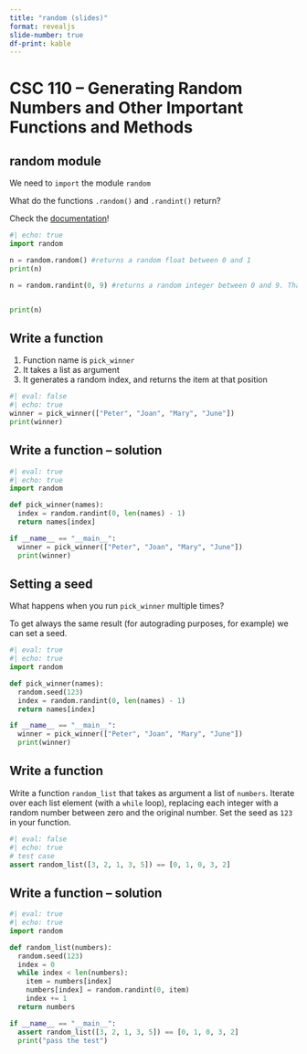 ```yaml
---
title: "random (slides)"
format: revealjs
slide-number: true
df-print: kable
---
```


# CSC 110 -- Generating Random Numbers and Other Important Functions and Methods

## random module

We need to `import` the module `random`

What do the functions `.random()` and `.randint()` return?

Check the [documentation](https://docs.python.org/3/library/random.html)!

```python
#| echo: true
import random

n = random.random() #returns a random float between 0 and 1
print(n)

n = random.randint(0, 9) #returns a random integer between 0 and 9. That means that it INCLUDES the end index!


print(n)
```

## Write a function

1. Function name is `pick_winner`
2. It takes a list as argument
3. It generates a random index, and returns the item at that position

```python
#| eval: false
#| echo: true
winner = pick_winner(["Peter", "Joan", "Mary", "June"])
print(winner)
```

## Write a function -- solution

```python
#| eval: true
#| echo: true
import random

def pick_winner(names):
  index = random.randint(0, len(names) - 1)
  return names[index]

if __name__ == "__main__":
  winner = pick_winner(["Peter", "Joan", "Mary", "June"])
  print(winner)
```

## Setting a seed 

What happens when you run `pick_winner` multiple times?

To get always the same result (for autograding purposes, for example) we can set a seed.

```python
#| eval: true
#| echo: true
import random

def pick_winner(names):
  random.seed(123)
  index = random.randint(0, len(names) - 1)
  return names[index]

if __name__ == "__main__":
  winner = pick_winner(["Peter", "Joan", "Mary", "June"])
  print(winner)
```


## Write a function

Write a function `random_list` that takes as argument a list of `numbers`. Iterate over each list element (with a `while` loop), replacing each integer with a random number between zero and the original number. Set the seed as `123` in your function.


```python
#| eval: false
#| echo: true
# test case
assert random_list([3, 2, 1, 3, 5]) == [0, 1, 0, 3, 2]
```

## Write a function -- solution

```python
#| eval: true
#| echo: true
import random

def random_list(numbers):
  random.seed(123)
  index = 0
  while index < len(numbers):
    item = numbers[index]
    numbers[index] = random.randint(0, item)
    index += 1
  return numbers

if __name__ == "__main__":
  assert random_list([3, 2, 1, 3, 5]) == [0, 1, 0, 3, 2]
  print("pass the test")
```

